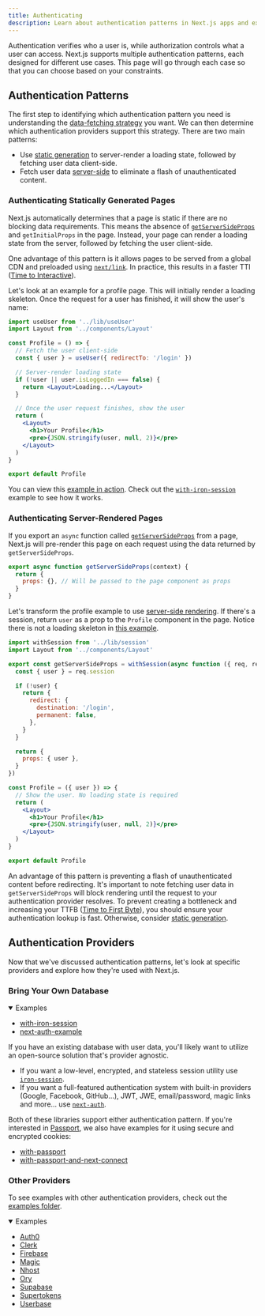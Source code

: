 ```yaml
---
title: Authenticating
description: Learn about authentication patterns in Next.js apps and explore a few examples.
---
```


Authentication verifies who a user is, while authorization controls what a user can access. Next.js supports multiple authentication patterns, each designed for different use cases. This page will go through each case so that you can choose based on your constraints.

## Authentication Patterns

The first step to identifying which authentication pattern you need is understanding the [data-fetching strategy](/docs/pages/building-your-application/data-fetching) you want. We can then determine which authentication providers support this strategy. There are two main patterns:

- Use [static generation](/docs/pages/building-your-application/rendering/static-site-generation) to server-render a loading state, followed by fetching user data client-side.
- Fetch user data [server-side](/docs/pages/building-your-application/rendering/server-side-rendering) to eliminate a flash of unauthenticated content.

### Authenticating Statically Generated Pages

Next.js automatically determines that a page is static if there are no blocking data requirements. This means the absence of [`getServerSideProps`](/docs/pages/building-your-application/data-fetching/get-server-side-props) and `getInitialProps` in the page. Instead, your page can render a loading state from the server, followed by fetching the user client-side.

One advantage of this pattern is it allows pages to be served from a global CDN and preloaded using [`next/link`](/docs/pages/api-reference/components/link). In practice, this results in a faster TTI ([Time to Interactive](https://web.dev/interactive/)).

Let's look at an example for a profile page. This will initially render a loading skeleton. Once the request for a user has finished, it will show the user's name:

```jsx filename="pages/profile.js"
import useUser from '../lib/useUser'
import Layout from '../components/Layout'

const Profile = () => {
  // Fetch the user client-side
  const { user } = useUser({ redirectTo: '/login' })

  // Server-render loading state
  if (!user || user.isLoggedIn === false) {
    return <Layout>Loading...</Layout>
  }

  // Once the user request finishes, show the user
  return (
    <Layout>
      <h1>Your Profile</h1>
      <pre>{JSON.stringify(user, null, 2)}</pre>
    </Layout>
  )
}

export default Profile
```

You can view this [example in action](https://iron-session-example.vercel.app/). Check out the [`with-iron-session`](https://github.com/vercel/next.js/tree/canary/examples/with-iron-session) example to see how it works.

### Authenticating Server-Rendered Pages

If you export an `async` function called [`getServerSideProps`](/docs/pages/building-your-application/data-fetching/get-server-side-props) from a page, Next.js will pre-render this page on each request using the data returned by `getServerSideProps`.

```jsx
export async function getServerSideProps(context) {
  return {
    props: {}, // Will be passed to the page component as props
  }
}
```

Let's transform the profile example to use [server-side rendering](/docs/pages/building-your-application/rendering/server-side-rendering). If there's a session, return `user` as a prop to the `Profile` component in the page. Notice there is not a loading skeleton in [this example](https://iron-session-example.vercel.app/).

```jsx filename="pages/profile.js"
import withSession from '../lib/session'
import Layout from '../components/Layout'

export const getServerSideProps = withSession(async function ({ req, res }) {
  const { user } = req.session

  if (!user) {
    return {
      redirect: {
        destination: '/login',
        permanent: false,
      },
    }
  }

  return {
    props: { user },
  }
})

const Profile = ({ user }) => {
  // Show the user. No loading state is required
  return (
    <Layout>
      <h1>Your Profile</h1>
      <pre>{JSON.stringify(user, null, 2)}</pre>
    </Layout>
  )
}

export default Profile
```

An advantage of this pattern is preventing a flash of unauthenticated content before redirecting. It's important to note fetching user data in `getServerSideProps` will block rendering until the request to your authentication provider resolves. To prevent creating a bottleneck and increasing your TTFB ([Time to First Byte](https://web.dev/time-to-first-byte/)), you should ensure your authentication lookup is fast. Otherwise, consider [static generation](#authenticating-statically-generated-pages).

## Authentication Providers

Now that we've discussed authentication patterns, let's look at specific providers and explore how they're used with Next.js.

### Bring Your Own Database

<details open>
  <summary>Examples</summary>

- [with-iron-session](https://github.com/vercel/next.js/tree/canary/examples/with-iron-session)
- [next-auth-example](https://github.com/nextauthjs/next-auth-example)

</details>

If you have an existing database with user data, you'll likely want to utilize an open-source solution that's provider agnostic.

- If you want a low-level, encrypted, and stateless session utility use [`iron-session`](https://github.com/vercel/next.js/tree/canary/examples/with-iron-session).
- If you want a full-featured authentication system with built-in providers (Google, Facebook, GitHub…), JWT, JWE, email/password, magic links and more… use [`next-auth`](https://github.com/nextauthjs/next-auth-example).

Both of these libraries support either authentication pattern. If you're interested in [Passport](https://www.passportjs.org/), we also have examples for it using secure and encrypted cookies:

- [with-passport](https://github.com/vercel/next.js/tree/canary/examples/with-passport)
- [with-passport-and-next-connect](https://github.com/vercel/next.js/tree/canary/examples/with-passport-and-next-connect)

### Other Providers

To see examples with other authentication providers, check out the [examples folder](https://github.com/vercel/next.js/tree/canary/examples).

<details open>
  <summary>Examples</summary>

- [Auth0](https://github.com/vercel/next.js/tree/canary/examples/auth0)
- [Clerk](https://github.com/vercel/next.js/tree/canary/examples/with-clerk)
- [Firebase](https://github.com/vercel/next.js/tree/canary/examples/with-firebase)
- [Magic](https://github.com/vercel/next.js/tree/canary/examples/with-magic)
- [Nhost](https://github.com/vercel/next.js/tree/canary/examples/with-nhost-auth-realtime-graphql)
- [Ory](https://github.com/vercel/examples/tree/main/solutions/auth-with-ory)
- [Supabase](https://github.com/vercel/next.js/tree/canary/examples/with-supabase)
- [Supertokens](https://github.com/vercel/next.js/tree/canary/examples/with-supertokens)
- [Userbase](https://github.com/vercel/next.js/tree/canary/examples/with-userbase)

</details>
